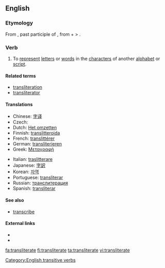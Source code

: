 ==English==

===Etymology===
From {{etyl|la}} {{term|transliteratum|lang=la}}, past participle of {{term|translitero|lang=la}}, from {{term|trans-||across|lang=la}} + {{term|litero|literō|lang=la}} <!-- If "littera" is the etymon for "litero", this angle bracket is pointing the wrong: --> > {{term|littera||letter|lang=la}}.

===Verb===
{{en-verb|transliterat|ing}}

# {{transitive}} To [[represent]] [[letter]]s or [[word]]s in the [[character]]s of another [[alphabet]] or [[script]].

====Related terms====
* [[transliteration]]
* [[transliterator]]

====Translations====
{{trans-top|to represent letters or words in the characters of another alphabet or script}}
* Chinese: [[字译]]
* Czech: {{t|cs|transliterovat}}
* Dutch: [[Het omzetten]]
* Finnish: [[translitteroida]]
* French: [[translittérer]]
* German: [[transliterieren]]
* Greek: [[Μεταγραφή]]
{{trans-mid}}
* Italian: [[traslitterare]]
* Japanese: [[字訳]]
* Korean: [[자역]]
* Portuguese: [[transliterar]]
* Russian: [[транслитерация]]
* Spanish: [[transliterar]]
{{trans-bottom}}

====See also====
* [[transcribe]]

====External links====
* {{R:Webster 1913}}
* {{R:Century 1911}}

[[Category:English transitive verbs]]

[[fa:transliterate]]
[[fi:transliterate]]
[[ta:transliterate]]
[[vi:transliterate]]
